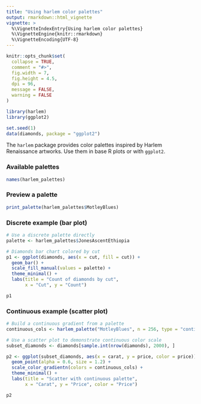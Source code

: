 ```yaml
---
title: "Using harlem color palettes"
output: rmarkdown::html_vignette
vignette: >
  %\VignetteIndexEntry{Using harlem color palettes}
  %\VignetteEngine{knitr::rmarkdown}
  %\VignetteEncoding{UTF-8}
---
```


```r
knitr::opts_chunk$set(
  collapse = TRUE,
  comment = "#>",
  fig.width = 7,
  fig.height = 4.5,
  dpi = 96,
  message = FALSE,
  warning = FALSE
)

library(harlem)
library(ggplot2)

set.seed(1)
data(diamonds, package = "ggplot2")
```

The `harlem` package provides color palettes inspired by Harlem Renaissance artworks. Use them in base R plots or with `ggplot2`.

### Available palettes

```r
names(harlem_palettes)
```

### Preview a palette

```r
print_palette(harlem_palettes$MotleyBlues)
```

### Discrete example (bar plot)

```r
# Use a discrete palette directly
palette <- harlem_palettes$JonesAscentEthiopia

# Diamonds bar chart colored by cut
p1 <- ggplot(diamonds, aes(x = cut, fill = cut)) +
  geom_bar() +
  scale_fill_manual(values = palette) +
  theme_minimal() +
  labs(title = "Count of diamonds by cut",
       x = "Cut", y = "Count")

p1
```

### Continuous example (scatter plot)

```r
# Build a continuous gradient from a palette
continuous_cols <- harlem_palette("MotleyBlues", n = 256, type = "continuous")

# Use a scatter plot to demonstrate continuous color scale
subset_diamonds <- diamonds[sample.int(nrow(diamonds), 2000), ]

p2 <- ggplot(subset_diamonds, aes(x = carat, y = price, color = price)) +
  geom_point(alpha = 0.6, size = 1.2) +
  scale_color_gradientn(colors = continuous_cols) +
  theme_minimal() +
  labs(title = "Scatter with continuous palette",
       x = "Carat", y = "Price", color = "Price")

p2
``` 